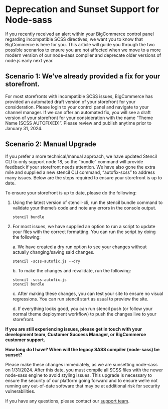 # Deprecation and Sunset Support for Node-sass

If you recently received an alert within your BigCommerce control panel regarding incompatible SCSS directives, we want you to know that BigCommerce is here for you. This article will guide you through the two possible scenarios to ensure you are not affected when we move to a more modern version of our node-sass compiler and deprecate older versions of node.js early next year.

## Scenario 1: We’ve already provided a fix for your storefront.
For most storefronts with incompatible SCSS issues, BigCommerce has provided an automated draft version of your storefront for your consideration. Please login to your control panel and navigate to your channel manager. If we can offer an automated fix, you will see a draft version of your storefront for your consideration with the name “Theme Name [SCSS AUTOFIXED]”. Please review and publish anytime prior to January 31, 2024.

## Scenario 2: Manual Upgrade
If you prefer a more technical/manual approach, we have updated Stencil CLI to only support node 18, so the “bundle” command will provide feedback if your storefront needs attention. We have also gone the extra mile and supplied a new stencil CLI command, “autofix-scss” to address many issues. Below are the steps required to ensure your storefront is up to date. 

To ensure your storefront is up to date, please do the following:

1. Using the latest version of stencil-cli, run the stencil bundle command to validate your theme’s code and note any errors in the console output.
    
    `stencil bundle`

2. For most issues, we have supplied an option to run a script to update your files with the correct formatting. You can run the script by doing the following:
   
    a. We have created a dry run option to see your changes without actually changing/saving said changes.

    `stencil -scss-autofix.js --dry`

    b. To make the changes and revalidate, run the following:
  
    ```shell
    stencil -scss-autofix.js
    stencil bundle
    ```

    c. After making these changes, you can test your site to ensure no visual regressions. You can run stencil start as usual to preview the site.
  
    d. If everything looks good, you can run stencil push (or follow your normal theme deployment workflow) to push the changes live to your storefront.

**If you are still experiencing issues, please get in touch with your development team, Customer Success Manager, or BigCommerce customer support.**

**How long do I have? When will the legacy SASS compiler (node-sass) be sunset?**

Please make these changes immediately, as we are sunsetting node-sass on 1/31/2024. After this date, you must compile all SCSS files with the newer node-sass engine to avoid styling issues. This upgrade is necessary to ensure the security of our platform going forward and to ensure we’re not running any out-of-date software that may be at additional risk for security vulnerabilities.

If you have any questions, please contact our [support team](https://support.bigcommerce.com/s/contact).
